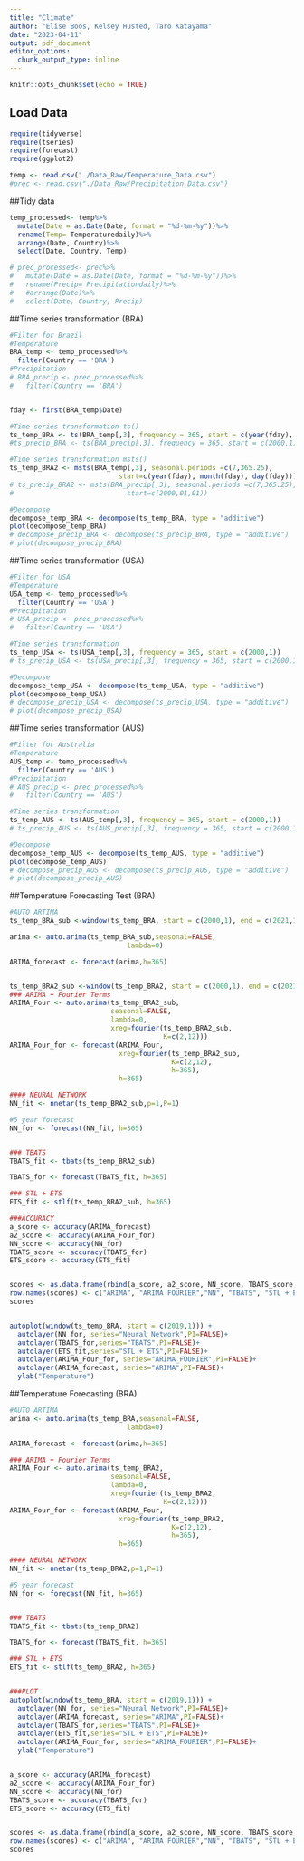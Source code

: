 ```yaml
---
title: "Climate"
author: "Elise Boos, Kelsey Husted, Taro Katayama"
date: "2023-04-11"
output: pdf_document
editor_options: 
  chunk_output_type: inline
---
```


```r
knitr::opts_chunk$set(echo = TRUE)
```

## Load Data

```r
require(tidyverse)
require(tseries)
require(forecast)
require(ggplot2)

temp <- read.csv("./Data_Raw/Temperature_Data.csv")
#prec <- read.csv("./Data_Raw/Precipitation_Data.csv")
```


##Tidy data

```r
temp_processed<- temp%>%
  mutate(Date = as.Date(Date, format = "%d-%m-%y"))%>%
  rename(Temp= Temperaturedaily)%>%
  arrange(Date, Country)%>%
  select(Date, Country, Temp)

# prec_processed<- prec%>%
#   mutate(Date = as.Date(Date, format = "%d-%m-%y"))%>%
#   rename(Precip= Precipitationdaily)%>%
#   #arrange(Date)%>%
#   select(Date, Country, Precip)
```


##Time series transformation (BRA)

```r
#Filter for Brazil 
#Temperature
BRA_temp <- temp_processed%>%
  filter(Country == 'BRA')
#Precipitation
# BRA_precip <- prec_processed%>%
#   filter(Country == 'BRA')


fday <- first(BRA_temp$Date)

#Time series transformation ts()
ts_temp_BRA <- ts(BRA_temp[,3], frequency = 365, start = c(year(fday), month(fday), day(fday)))
#ts_precip_BRA <- ts(BRA_precip[,3], frequency = 365, start = c(2000,1))

#Time series transformation msts()
ts_temp_BRA2 <- msts(BRA_temp[,3], seasonal.periods =c(7,365.25),
                           start=c(year(fday), month(fday), day(fday)))
# ts_precip_BRA2 <- msts(BRA_precip[,3], seasonal.periods =c(7,365.25),
#                            start=c(2000,01,01))

#Decompose
decompose_temp_BRA <- decompose(ts_temp_BRA, type = "additive")
plot(decompose_temp_BRA)
# decompose_precip_BRA <- decompose(ts_precip_BRA, type = "additive")
# plot(decompose_precip_BRA)
```


##Time series transformation (USA)

```r
#Filter for USA
#Temperature
USA_temp <- temp_processed%>%
  filter(Country == 'USA')
#Precipitation
# USA_precip <- prec_processed%>%
#   filter(Country == 'USA')

#Time series transformation
ts_temp_USA <- ts(USA_temp[,3], frequency = 365, start = c(2000,1))
# ts_precip_USA <- ts(USA_precip[,3], frequency = 365, start = c(2000,1))

#Decompose
decompose_temp_USA <- decompose(ts_temp_USA, type = "additive")
plot(decompose_temp_USA)
# decompose_precip_USA <- decompose(ts_precip_USA, type = "additive")
# plot(decompose_precip_USA)
```


##Time series transformation (AUS)

```r
#Filter for Australia
#Temperature
AUS_temp <- temp_processed%>%
  filter(Country == 'AUS')
#Precipitation
# AUS_precip <- prec_processed%>%
#   filter(Country == 'AUS')

#Time series transformation
ts_temp_AUS <- ts(AUS_temp[,3], frequency = 365, start = c(2000,1))
# ts_precip_AUS <- ts(AUS_precip[,3], frequency = 365, start = c(2000,1))

#Decompose
decompose_temp_AUS <- decompose(ts_temp_AUS, type = "additive")
plot(decompose_temp_AUS)
# decompose_precip_AUS <- decompose(ts_precip_AUS, type = "additive")
# plot(decompose_precip_AUS)
```


##Temperature Forecasting Test (BRA)
```r
#AUTO ARTIMA
ts_temp_BRA_sub <-window(ts_temp_BRA, start = c(2000,1), end = c(2021,12))

arima <- auto.arima(ts_temp_BRA_sub,seasonal=FALSE, 
                             lambda=0)

ARIMA_forecast <- forecast(arima,h=365)


ts_temp_BRA2_sub <-window(ts_temp_BRA2, start = c(2000,1), end = c(2021,12))
### ARIMA + Fourier Terms
ARIMA_Four <- auto.arima(ts_temp_BRA2_sub,
                         seasonal=FALSE,
                         lambda=0,
                         xreg=fourier(ts_temp_BRA2_sub,
                                      K=c(2,12)))
ARIMA_Four_for <- forecast(ARIMA_Four,
                           xreg=fourier(ts_temp_BRA2_sub,
                                        K=c(2,12),
                                        h=365),
                           h=365)

#### NEURAL NETWORK 
NN_fit <- nnetar(ts_temp_BRA2_sub,p=1,P=1)

#5 year forecast
NN_for <- forecast(NN_fit, h=365)


### TBATS
TBATS_fit <- tbats(ts_temp_BRA2_sub)

TBATS_for <- forecast(TBATS_fit, h=365)

### STL + ETS
ETS_fit <- stlf(ts_temp_BRA2_sub, h=365)

###ACCURACY
a_score <- accuracy(ARIMA_forecast)
a2_score <- accuracy(ARIMA_Four_for)
NN_score <- accuracy(NN_for)
TBATS_score <- accuracy(TBATS_for)
ETS_score <- accuracy(ETS_fit)


scores <- as.data.frame(rbind(a_score, a2_score, NN_score, TBATS_score, ETS_score))
row.names(scores) <- c("ARIMA", "ARIMA FOURIER","NN", "TBATS", "STL + ETS")
scores


autoplot(window(ts_temp_BRA, start = c(2019,1))) +
  autolayer(NN_for, series="Neural Network",PI=FALSE)+
  autolayer(TBATS_for,series="TBATS",PI=FALSE)+
  autolayer(ETS_fit,series="STL + ETS",PI=FALSE)+
  autolayer(ARIMA_Four_for, series="ARIMA_FOURIER",PI=FALSE)+
  autolayer(ARIMA_forecast, series="ARIMA",PI=FALSE)+
  ylab("Temperature") 
```


##Temperature Forecasting (BRA)
```r
#AUTO ARTIMA
arima <- auto.arima(ts_temp_BRA,seasonal=FALSE, 
                             lambda=0)

ARIMA_forecast <- forecast(arima,h=365)

### ARIMA + Fourier Terms
ARIMA_Four <- auto.arima(ts_temp_BRA2,
                         seasonal=FALSE,
                         lambda=0,
                         xreg=fourier(ts_temp_BRA2,
                                      K=c(2,12)))
ARIMA_Four_for <- forecast(ARIMA_Four,
                           xreg=fourier(ts_temp_BRA2,
                                        K=c(2,12),
                                        h=365),
                           h=365)

#### NEURAL NETWORK 
NN_fit <- nnetar(ts_temp_BRA2,p=1,P=1)

#5 year forecast
NN_for <- forecast(NN_fit, h=365)


### TBATS
TBATS_fit <- tbats(ts_temp_BRA2)

TBATS_for <- forecast(TBATS_fit, h=365)

### STL + ETS
ETS_fit <- stlf(ts_temp_BRA2, h=365)


###PLOT
autoplot(window(ts_temp_BRA, start = c(2019,1))) +
  autolayer(NN_for, series="Neural Network",PI=FALSE)+
  autolayer(ARIMA_forecast, series="ARIMA",PI=FALSE)+
  autolayer(TBATS_for,series="TBATS",PI=FALSE)+
  autolayer(ETS_fit,series="STL + ETS",PI=FALSE)+
  autolayer(ARIMA_Four_for, series="ARIMA_FOURIER",PI=FALSE)+
  ylab("Temperature") 


a_score <- accuracy(ARIMA_forecast)
a2_score <- accuracy(ARIMA_Four_for)
NN_score <- accuracy(NN_for)
TBATS_score <- accuracy(TBATS_for)
ETS_score <- accuracy(ETS_fit)


scores <- as.data.frame(rbind(a_score, a2_score, NN_score, TBATS_score, ETS_score))
row.names(scores) <- c("ARIMA", "ARIMA FOURIER","NN", "TBATS", "STL + ETS")
scores
```
